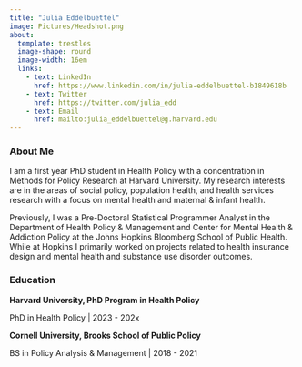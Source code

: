 ```yaml
---
title: "Julia Eddelbuettel"
image: Pictures/Headshot.png
about: 
  template: trestles
  image-shape: round
  image-width: 16em
  links:
    - text: LinkedIn
      href: https://www.linkedin.com/in/julia-eddelbuettel-b1849618b
    - text: Twitter
      href: https://twitter.com/julia_edd
    - text: Email
      href: mailto:julia_eddelbuettel@g.harvard.edu
---
```


### About Me

I am a first year PhD student in Health Policy with a concentration in Methods for Policy Research at Harvard University. My research interests are in the areas of social policy, population health, and health services research with a focus on mental health and maternal & infant health.

Previously, I was a Pre-Doctoral Statistical Programmer Analyst in the Department of Health Policy & Management and Center for Mental Health & Addiction Policy at the Johns Hopkins Bloomberg School of Public Health. While at Hopkins I primarily worked on projects related to health insurance design and mental health and substance use disorder outcomes. 

### Education

**Harvard University, PhD Program in Health Policy**

PhD in Health Policy \| 2023 - 202x

**Cornell University, Brooks School of Public Policy**

BS in Policy Analysis & Management \| 2018 - 2021
